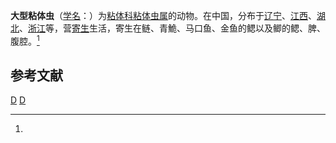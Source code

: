 {{Speciesbox
| genus = Myxosoma
| species = magna
| authority = (Wu et Li, 1986)<ref name='id9328'>{{cite web| url =http://www.bioinfo.cn/db05/BjdwSpecies.php?action=view&id=9328| title =大型粘体虫| work =《中国动物物种编目数据库》| publisher =中国科学院微生物研究所| author =中国科学院动物研究所| accessdate =2009-04-16| deadurl =yes| archiveurl =https://web.archive.org/web/20160305034419/http://www.bioinfo.cn/db05/BjdwSpecies.php?action=view&id=9328| archivedate =2016-03-05}}</ref>
}}

'''大型粘体虫'''（[[学名|学名]]：{{lang|la|''Myxosoma magna''}}）为[[粘体科|粘体科]][[粘体虫属|粘体虫属]]的动物。在中国，分布于[[辽宁|辽宁]]、[[江西|江西]]、[[湖北|湖北]]、[[浙江|浙江]]等，营[[寄生|寄生]]生活，寄生在鲢、青鮠、马口鱼、金鱼的鳃以及鲫的鳃、脾、腹腔。<ref name='id9328'/>

== 参考文献 ==
{{reflist}}

{{Taxonbar}}

[[Category:1986年描述的动物|D]]
[[Category:粘体虫属|D]]


{{Cnidarian-stub}}